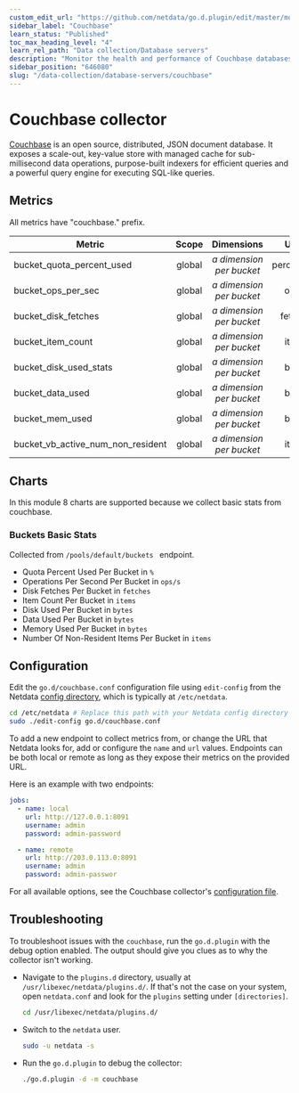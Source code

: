 ```yaml
---
custom_edit_url: "https://github.com/netdata/go.d.plugin/edit/master/modules/couchbase/README.md"
sidebar_label: "Couchbase"
learn_status: "Published"
toc_max_heading_level: "4"
learn_rel_path: "Data collection/Database servers"
description: "Monitor the health and performance of Couchbase databases with zero configuration, per-second metric granularity, and interactive visualizations."
sidebar_position: "646080"
slug: "/data-collection/database-servers/couchbase"
---
```



# Couchbase collector

[Couchbase](https://www.couchbase.com/) is an open source, distributed, JSON document database. It exposes a scale-out,
key-value store with managed cache for sub-millisecond data operations, purpose-built indexers for efficient queries and
a powerful query engine for executing SQL-like queries.

## Metrics

All metrics have "couchbase." prefix.

| Metric                            | Scope  |          Dimensions           |   Units    |
|-----------------------------------|:------:|:-----------------------------:|:----------:|
| bucket_quota_percent_used         | global | <i>a dimension per bucket</i> | percentage |
| bucket_ops_per_sec                | global | <i>a dimension per bucket</i> |   ops/s    |
| bucket_disk_fetches               | global | <i>a dimension per bucket</i> |  fetches   |
| bucket_item_count                 | global | <i>a dimension per bucket</i> |   items    |
| bucket_disk_used_stats            | global | <i>a dimension per bucket</i> |   bytes    |
| bucket_data_used                  | global | <i>a dimension per bucket</i> |   bytes    |
| bucket_mem_used                   | global | <i>a dimension per bucket</i> |   bytes    |
| bucket_vb_active_num_non_resident | global | <i>a dimension per bucket</i> |   items    |

## Charts

In this module 8 charts are supported because we collect basic stats from couchbase.

### Buckets Basic Stats

Collected from `/pools/default/buckets ` endpoint.

- Quota Percent Used Per Bucket in `%`
- Operations Per Second Per Bucket in `ops/s`
- Disk Fetches Per Bucket in `fetches`
- Item Count Per Bucket in `items`
- Disk Used Per Bucket in `bytes`
- Data Used Per Bucket in `bytes`
- Memory Used Per Bucket in `bytes`
- Number Of Non-Resident Items Per Bucket in `items`

## Configuration

Edit the `go.d/couchbase.conf` configuration file using `edit-config` from the
Netdata [config directory](/docs/configuring/configuration), which is typically at `/etc/netdata`.

```bash
cd /etc/netdata # Replace this path with your Netdata config directory
sudo ./edit-config go.d/couchbase.conf
```

To add a new endpoint to collect metrics from, or change the URL that Netdata looks for, add or configure the `name` and
`url` values. Endpoints can be both local or remote as long as they expose their metrics on the provided URL.

Here is an example with two endpoints:

```yaml
jobs:
  - name: local
    url: http://127.0.0.1:8091
    username: admin
    password: admin-password

  - name: remote
    url: http://203.0.113.0:8091
    username: admin
    password: admin-passwor
```

For all available options, see the Couchbase
collector's [configuration file](https://github.com/netdata/go.d.plugin/blob/master/config/go.d/couchbase.conf).

## Troubleshooting

To troubleshoot issues with the `couchbase`, run the `go.d.plugin` with the debug option enabled. The output should give
you clues as to why the collector isn't working.

- Navigate to the `plugins.d` directory, usually at `/usr/libexec/netdata/plugins.d/`. If that's not the case on
  your system, open `netdata.conf` and look for the `plugins` setting under `[directories]`.

  ```bash
  cd /usr/libexec/netdata/plugins.d/
  ```

- Switch to the `netdata` user.

  ```bash
  sudo -u netdata -s
  ```

- Run the `go.d.plugin` to debug the collector:

  ```bash
  ./go.d.plugin -d -m couchbase
  ```

